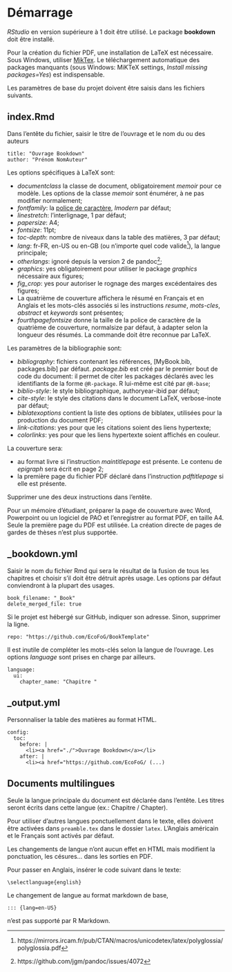 # Démarrage {#Demarrage}

_RStudio_ en version supérieure à 1 doit être utilisé.
Le package **bookdown** doit être installé.

Pour la création du fichier PDF, une installation de LaTeX est nécessaire.
Sous Windows, utiliser [MikTex](https://miktex.org/download).
Le téléchargement automatique des packages manquants (sous Windows: MiKTeX settings, _Install missing packages=Yes_) est indispensable.

Les paramètres de base du projet doivent être saisis dans les fichiers suivants.

## index.Rmd

Dans l'entête du fichier, saisir le titre de l'ouvrage et le nom du ou des auteurs

    title: "Ouvrage Bookdown" 
    author: "Prénom NomAuteur"

Les options spécifiques à LaTeX sont:

- _documentclass_ la classe de document, obligatoirement _memoir_ pour ce modèle. Les options de la classe _memoir_ sont énumérer, à ne pas modifier normalement;
- _fontfamily_: la [police de caractère](https://en.wikibooks.org/wiki/LaTeX/Fonts#Font_families), _lmodern_ par défaut;
- _linestretch_: l'interlignage, 1 par défaut;
- _papersize_: A4;
- _fontsize_: 11pt;
- _toc-depth_: nombre de niveaux dans la table des matières, 3 par défaut;
- _lang_: fr-FR, en-US ou en-GB (ou n'importe quel code valide[^1]), la langue principale;
- _otherlangs_: ignoré depuis la version 2 de pandoc[^2];
- _graphics_: yes obligatoirement pour utiliser le package _graphics_ nécessaire aux figures;
- *fig_crop*: yes pour autoriser le rognage des marges excédentaires des figures;
- La quatrième de couverture affichera le résumé en Français et en Anglais et les mots-clés associés si les instructions _resume_, _mots-cles_, _abstract_ et _keywords_ sont présentes;
- _fourthpagefontsize_ donne la taille de la police de caractère de la quatrième de couverture, normalsize par défaut, à adapter selon la longueur des résumés. La commande doit être reconnue par LaTeX.

[^1]: https://mirrors.ircam.fr/pub/CTAN/macros/unicodetex/latex/polyglossia/polyglossia.pdf
[^2]: https://github.com/jgm/pandoc/issues/4072

Les paramètres de la bibliographie sont:

- _bibliography_: fichiers contenant les références, [MyBook.bib, packages.bib] par défaut. _package.bib_ est créé par le premier bout de code du document: il permet de citer les packages déclarés avec les identifiants de la forme `@R-package`. R lui-même est cité par `@R-base`;
- _biblio-style_: le style bibliographique, authoryear-ibid par défaut;
- _cite-style_: le style des citations dans le document LaTeX, verbose-inote par défaut;
- _biblatexoptions_ contient la liste des options de biblatex, utilisées pour la production du document PDF;
- _link-citations_: yes pour que les citations soient des liens hypertexte;
- _colorlinks_: yes pour que les liens hypertexte soient affichés en couleur.

La couverture sera:

- au format livre si l'instruction _maintitlepage_ est présente. Le contenu de _epigraph_ sera écrit en page 2;
- la première page du fichier PDF déclaré dans l'instruction _pdftitlepage_ si elle est présente.

Supprimer une des deux instructions dans l'entête.

Pour un mémoire d'étudiant, préparer la page de couverture avec Word, Powerpoint ou un logiciel de PAO et l'enregistrer au format PDF, en taille A4.
Seule la première page du PDF est utilisée.
La création directe de pages de gardes de thèses n'est plus supportée.


## _bookdown.yml

Saisir le nom du fichier Rmd qui sera le résultat de la fusion de tous les chapitres et choisir s'il doit être détruit après usage.
Les options par défaut conviendront à la plupart des usages.

    book_filename: "_Book"
    delete_merged_file: true


Si le projet est hébergé sur GitHub, indiquer son adresse.
Sinon, supprimer la ligne.

    repo: "https://github.com/EcoFoG/BookTemplate"


Il est inutile de compléter les mots-clés selon la langue de l'ouvrage.
Les options _language_ sont prises en charge par ailleurs.

    language:
      ui:
        chapter_name: "Chapitre "


## _output.yml

Personnaliser la table des matières au format HTML.

    config:
      toc:
        before: |
          <li><a href="./">Ouvrage Bookdown</a></li>
        after: |
          <li><a href="https://github.com/EcoFoG/ (...)


## Documents multilingues

Seule la langue principale du document est déclarée dans l'entête.
Les titres seront écrits dans cette langue (ex.: Chapitre / Chapter).

Pour utiliser d'autres langues ponctuellement dans le texte, elles doivent être activées dans `preamble.tex` dans le dossier `latex`.
L'Anglais américain et le Français sont activés par défaut.

Les changements de langue n'ont aucun effet en HTML mais modifient la ponctuation, les césures... dans les sorties en PDF.

Pour passer en Anglais, insérer le code suivant dans le texte:
```
\selectlanguage{english}
```

Le changement de langue au format markdown de base, 
```
::: {lang=en-US}
```
n'est pas supporté par R Markdown.

